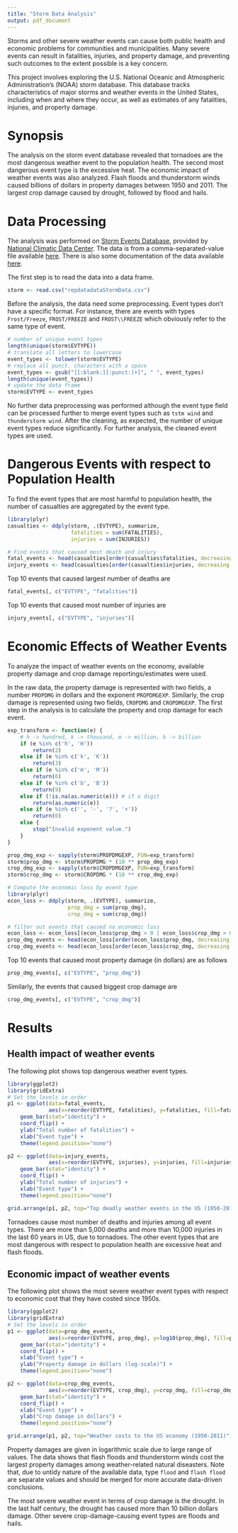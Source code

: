 ```yaml
---
title: "Storm Data Analysis"
output: pdf_document
---
```


Storms and other severe weather events can cause both public health and economic
problems for communities and municipalities. Many severe events can result in
fatalities, injuries, and property damage, and preventing such outcomes to the extent
possible is a key concern.

This project involves exploring the U.S. National Oceanic and Atmospheric
Administration's (NOAA) storm database. This database tracks characteristics of major
storms and weather events in the United States, including when and where they occur, as
well as estimates of any fatalities, injuries, and property damage.

Synopsis
========

The analysis on the storm event database revealed that tornadoes are the most
dangerous weather event to the population health. The second most dangerous
event type is the excessive heat. The economic impact of weather events was
also analyzed. Flash floods and thunderstorm winds caused billions of dollars
in property damages between 1950 and 2011. The largest crop damage caused by
drought, followed by flood and hails.


Data Processing
===============

The analysis was performed on
[Storm Events Database](http://www.ncdc.noaa.gov/stormevents/ftp.jsp), provided by
[National Climatic Data Center](http://www.ncdc.noaa.gov/). The data is from a comma-separated-value file available
[here](https://d396qusza40orc.cloudfront.net/repdata%2Fdata%2FStormData.csv.bz2).
There is also some documentation of the data available
[here](https://d396qusza40orc.cloudfront.net/repdata%2Fpeer2_doc%2Fpd01016005curr.pdf).

The first step is to read the data into a data frame.
```r
storm <- read.csv("repdatadataStormData.csv")
```

Before the analysis, the data need some preprocessing. Event types don't have a
specific format. For instance, there are events with types `Frost/Freeze`,
`FROST/FREEZE` and `FROST\\FREEZE` which obviously refer to the same type of
event.


```r
# number of unique event types
length(unique(storm$EVTYPE))
# translate all letters to lowercase
event_types <- tolower(storm$EVTYPE)
# replace all punct. characters with a space
event_types <- gsub("[[:blank:][:punct:]+]", " ", event_types)
length(unique(event_types))
# update the data frame
storm$EVTYPE <- event_types
```

No further data preprocessing was performed although the event type field can be
processed further to merge event types such as `tstm wind` and `thunderstorm wind`. 
After the cleaning, as expected, the number of unique event types reduce
significantly. For further analysis, the cleaned event types are used.


Dangerous Events with respect to Population Health
================================================

To find the event types that are most harmful to population health, the number
of casualties are aggregated by the event type.

```r
library(plyr)
casualties <- ddply(storm, .(EVTYPE), summarize,
                    fatalities = sum(FATALITIES),
                    injuries = sum(INJURIES))

# Find events that caused most death and injury
fatal_events <- head(casualties[order(casualties$fatalities, decreasing = T), ], 10)
injury_events <- head(casualties[order(casualties$injuries, decreasing = T), ], 10)
```

Top 10 events that caused largest number of deaths are

```r
fatal_events[, c("EVTYPE", "fatalities")]
```

Top 10 events that caused most number of injuries are

```r
injury_events[, c("EVTYPE", "injuries")]
```

Economic Effects of Weather Events
==================================

To analyze the impact of weather events on the economy, available property
damage and crop damage reportings/estimates were used.

In the raw data, the property damage is represented with two fields, a number
`PROPDMG` in dollars and the exponent `PROPDMGEXP`. Similarly, the crop damage
is represented using two fields, `CROPDMG` and `CROPDMGEXP`. The first step in the
analysis is to calculate the property and crop damage for each event.

```r
exp_transform <- function(e) {
    # h -> hundred, k -> thousand, m -> million, b -> billion
    if (e %in% c('h', 'H'))
        return(2)
    else if (e %in% c('k', 'K'))
        return(3)
    else if (e %in% c('m', 'M'))
        return(6)
    else if (e %in% c('b', 'B'))
        return(9)
    else if (!is.na(as.numeric(e))) # if a digit
        return(as.numeric(e))
    else if (e %in% c('', '-', '?', '+'))
        return(0)
    else {
        stop("Invalid exponent value.")
    }
}
```

```r
prop_dmg_exp <- sapply(storm$PROPDMGEXP, FUN=exp_transform)
storm$prop_dmg <- storm$PROPDMG * (10 ** prop_dmg_exp)
crop_dmg_exp <- sapply(storm$CROPDMGEXP, FUN=exp_transform)
storm$crop_dmg <- storm$CROPDMG * (10 ** crop_dmg_exp)
```


```r
# Compute the economic loss by event type
library(plyr)
econ_loss <- ddply(storm, .(EVTYPE), summarize,
                   prop_dmg = sum(prop_dmg),
                   crop_dmg = sum(crop_dmg))

# filter out events that caused no economic loss
econ_loss <- econ_loss[(econ_loss$prop_dmg > 0 | econ_loss$crop_dmg > 0), ]
prop_dmg_events <- head(econ_loss[order(econ_loss$prop_dmg, decreasing = T), ], 10)
crop_dmg_events <- head(econ_loss[order(econ_loss$crop_dmg, decreasing = T), ], 10)
```

Top 10 events that caused most property damage (in dollars) are as follows

```r
prop_dmg_events[, c("EVTYPE", "prop_dmg")]
```

Similarly, the events that caused biggest crop damage are

```r
crop_dmg_events[, c("EVTYPE", "crop_dmg")]
```

Results
=======

Health impact of weather events
-------------------------------

The following plot shows top dangerous weather event types.

```r
library(ggplot2)
library(gridExtra)
# Set the levels in order
p1 <- ggplot(data=fatal_events,
             aes(x=reorder(EVTYPE, fatalities), y=fatalities, fill=fatalities)) +
    geom_bar(stat="identity") +
    coord_flip() +
    ylab("Total number of fatalities") +
    xlab("Event type") +
    theme(legend.position="none")

p2 <- ggplot(data=injury_events,
             aes(x=reorder(EVTYPE, injuries), y=injuries, fill=injuries)) +
    geom_bar(stat="identity") +
    coord_flip() + 
    ylab("Total number of injuries") +
    xlab("Event type") +
    theme(legend.position="none")

grid.arrange(p1, p2, top="Top deadly weather events in the US (1950-2011)")
```

Tornadoes cause most number of deaths and injuries among all event types. There 
are more than 5,000 deaths and more than 10,000 injuries in the last 60 years
in US, due to tornadoes. 
The other event types that are most dangerous with respect to population health
are excessive heat and flash floods.

Economic impact of weather events
---------------------------------

The following plot shows the most severe weather event types with respect to
economic cost that they have costed since 1950s.


```r
library(ggplot2)
library(gridExtra)
# Set the levels in order
p1 <- ggplot(data=prop_dmg_events,
             aes(x=reorder(EVTYPE, prop_dmg), y=log10(prop_dmg), fill=prop_dmg )) +
    geom_bar(stat="identity") +
    coord_flip() +
    xlab("Event type") +
    ylab("Property damage in dollars (log-scale)") +
    theme(legend.position="none")

p2 <- ggplot(data=crop_dmg_events,
             aes(x=reorder(EVTYPE, crop_dmg), y=crop_dmg, fill=crop_dmg)) +
    geom_bar(stat="identity") +
    coord_flip() + 
    xlab("Event type") +
    ylab("Crop damage in dollars") + 
    theme(legend.position="none")

grid.arrange(p1, p2, top="Weather costs to the US economy (1950-2011)")
```

Property damages are given in logarithmic scale due to large range of values.
The data shows that flash floods and thunderstorm winds cost the largest
property damages among weather-related natural diseasters. Note that, due to
untidy nature of the available data, type `flood` and `flash flood` are
separate values and should be merged for more accurate data-driven conclusions.

The most severe weather event in terms of crop damage is the drought. In the last
half century, the drought has caused more than 10 billion dollars damage. Other
severe crop-damage-causing event types are floods and hails.
